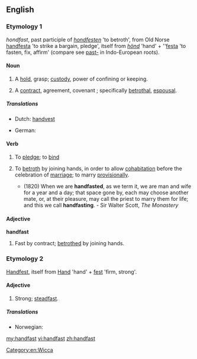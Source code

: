 ==English==

===Etymology 1===
{{etyl|enm}} ''hondfast'', past participle of ''[[hondfesten]]'' 'to betroth', from Old Norse [[handfesta]] 'to strike a bargain, pledge', itself from ''[[hönd]]'' 'hand' + ''[[festa]] 'to fasten, fix, affirm' (compare see [[past-]] in Indo-European roots).

====Noun====
{{en-noun}}

# {{obsolete}} A [[hold]], grasp; [[custody]], power of confining or keeping.
# {{obsolete}} A [[contract]], agreement, covenant ; specifically [[betrothal]], [[espousal]].

=====Translations=====
{{trans-top|contract}}
* Dutch: [[handvest]] {{n}}
{{trans-mid}}
* German: {{t-|de|Handfest|n}}
{{trans-bottom}}

====Verb====
{{en-verb}}

# {{transitive}} To [[pledge]]; to [[bind]]
# {{transitive|Wicca}} To [[betroth]] by joining hands, in order to allow [[cohabitation]] before the celebration of [[marriage]]; to marry [[provisionally]].
#* (1820) When we are '''handfasted''', as we term it, we are man and wife for a year and a day; that space gone by, each may choose another mate, or, at their pleasure, may call the priest to marry them for life; and this we call '''handfasting'''. - Sir Walter Scott, ''The Monastery''

[[Category:en:Wicca]]

====Adjective====
'''handfast'''

# {{obsolete}} Fast by contract; [[betrothed]] by joining hands.

===Etymology 2===
{{etyl|de}} [[Handfest]], itself from [[Hand]] 'hand' + [[fest]] 'firm, strong'.

====Adjective====
{{en-adj}}

# {{rare}} Strong; [[steadfast]].

=====Translations=====
{{trans-top|strong; steadfast}}
* Norwegian: {{t-|no|håndfast}}
{{trans-mid}}
{{trans-bottom}}

[[my:handfast]]
[[vi:handfast]]
[[zh:handfast]]